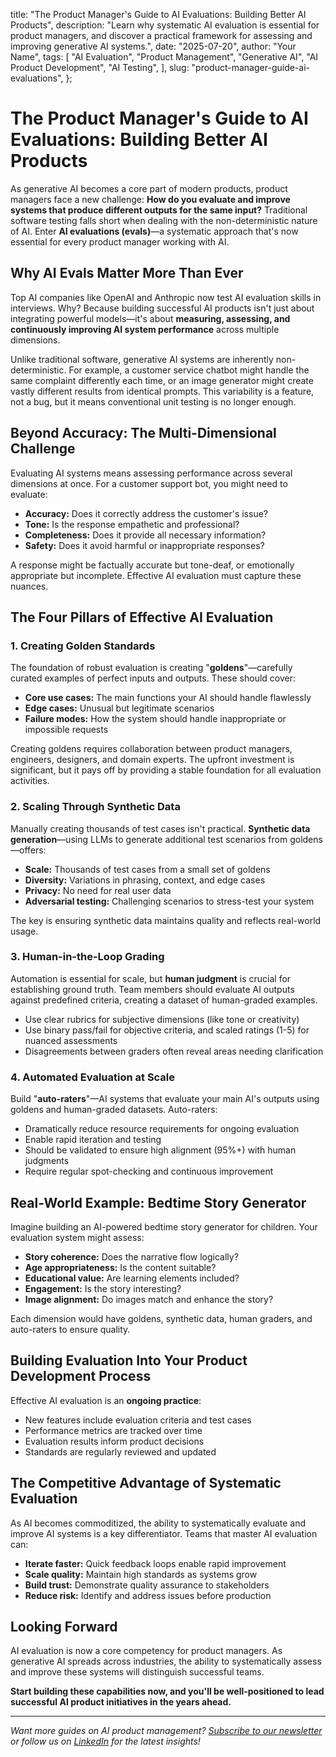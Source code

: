  title:
    "The Product Manager's Guide to AI Evaluations: Building Better AI Products",
  description:
    "Learn why systematic AI evaluation is essential for product managers, and discover a practical framework for assessing and improving generative AI systems.",
  date: "2025-07-20",
  author: "Your Name",
  tags: [
    "AI Evaluation",
    "Product Management",
    "Generative AI",
    "AI Product Development",
    "AI Testing",
  ],
  slug: "product-manager-guide-ai-evaluations",
};

# The Product Manager's Guide to AI Evaluations: Building Better AI Products

As generative AI becomes a core part of modern products, product managers face a new challenge: **How do you evaluate and improve systems that produce different outputs for the same input?** Traditional software testing falls short when dealing with the non-deterministic nature of AI. Enter **AI evaluations (evals)**—a systematic approach that's now essential for every product manager working with AI.

## Why AI Evals Matter More Than Ever

Top AI companies like OpenAI and Anthropic now test AI evaluation skills in interviews. Why? Because building successful AI products isn't just about integrating powerful models—it's about **measuring, assessing, and continuously improving AI system performance** across multiple dimensions.

Unlike traditional software, generative AI systems are inherently non-deterministic. For example, a customer service chatbot might handle the same complaint differently each time, or an image generator might create vastly different results from identical prompts. This variability is a feature, not a bug, but it means conventional unit testing is no longer enough.

## Beyond Accuracy: The Multi-Dimensional Challenge

Evaluating AI systems means assessing performance across several dimensions at once. For a customer support bot, you might need to evaluate:

- **Accuracy:** Does it correctly address the customer's issue?
- **Tone:** Is the response empathetic and professional?
- **Completeness:** Does it provide all necessary information?
- **Safety:** Does it avoid harmful or inappropriate responses?

A response might be factually accurate but tone-deaf, or emotionally appropriate but incomplete. Effective AI evaluation must capture these nuances.

## The Four Pillars of Effective AI Evaluation

### 1. Creating Golden Standards

The foundation of robust evaluation is creating "**goldens**"—carefully curated examples of perfect inputs and outputs. These should cover:

- **Core use cases:** The main functions your AI should handle flawlessly
- **Edge cases:** Unusual but legitimate scenarios
- **Failure modes:** How the system should handle inappropriate or impossible requests

Creating goldens requires collaboration between product managers, engineers, designers, and domain experts. The upfront investment is significant, but it pays off by providing a stable foundation for all evaluation activities.

### 2. Scaling Through Synthetic Data

Manually creating thousands of test cases isn't practical. **Synthetic data generation**—using LLMs to generate additional test scenarios from goldens—offers:

- **Scale:** Thousands of test cases from a small set of goldens
- **Diversity:** Variations in phrasing, context, and edge cases
- **Privacy:** No need for real user data
- **Adversarial testing:** Challenging scenarios to stress-test your system

The key is ensuring synthetic data maintains quality and reflects real-world usage.

### 3. Human-in-the-Loop Grading

Automation is essential for scale, but **human judgment** is crucial for establishing ground truth. Team members should evaluate AI outputs against predefined criteria, creating a dataset of human-graded examples.

- Use clear rubrics for subjective dimensions (like tone or creativity)
- Use binary pass/fail for objective criteria, and scaled ratings (1-5) for nuanced assessments
- Disagreements between graders often reveal areas needing clarification

### 4. Automated Evaluation at Scale

Build "**auto-raters**"—AI systems that evaluate your main AI's outputs using goldens and human-graded datasets. Auto-raters:

- Dramatically reduce resource requirements for ongoing evaluation
- Enable rapid iteration and testing
- Should be validated to ensure high alignment (95%+) with human judgments
- Require regular spot-checking and continuous improvement

## Real-World Example: Bedtime Story Generator

Imagine building an AI-powered bedtime story generator for children. Your evaluation system might assess:

- **Story coherence:** Does the narrative flow logically?
- **Age appropriateness:** Is the content suitable?
- **Educational value:** Are learning elements included?
- **Engagement:** Is the story interesting?
- **Image alignment:** Do images match and enhance the story?

Each dimension would have goldens, synthetic data, human graders, and auto-raters to ensure quality.

## Building Evaluation Into Your Product Development Process

Effective AI evaluation is an **ongoing practice**:

- New features include evaluation criteria and test cases
- Performance metrics are tracked over time
- Evaluation results inform product decisions
- Standards are regularly reviewed and updated

## The Competitive Advantage of Systematic Evaluation

As AI becomes commoditized, the ability to systematically evaluate and improve AI systems is a key differentiator. Teams that master AI evaluation can:

- **Iterate faster:** Quick feedback loops enable rapid improvement
- **Scale quality:** Maintain high standards as systems grow
- **Build trust:** Demonstrate quality assurance to stakeholders
- **Reduce risk:** Identify and address issues before production

## Looking Forward

AI evaluation is now a core competency for product managers. As generative AI spreads across industries, the ability to systematically assess and improve these systems will distinguish successful teams.

**Start building these capabilities now, and you'll be well-positioned to lead successful AI product initiatives in the years ahead.**

---

_Want more guides on AI product management? [Subscribe to our newsletter](#) or follow us on [LinkedIn](#) for the latest insights!_
